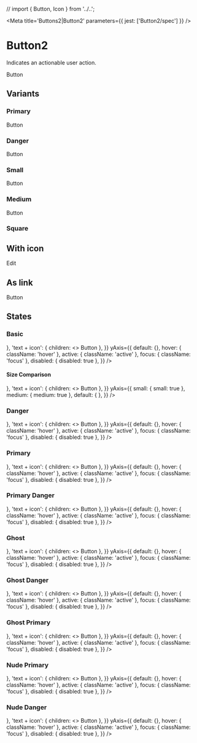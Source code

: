 
// import { Button, Icon } from '../..';

<Meta title='Buttons2|Button2' parameters={{ jest: ['Button2/spec'] }} />

# Button2

Indicates an actionable user action.

<Preview>
  <Story name='Default'>
    <Button2 onClick={action('click')}>Button</Button2>
  </Story>
</Preview>

<Props of={Button2} />

## Variants

### Primary

<Preview>
  <Story name='Primary'>
    <ButtonPrimary>Button</ButtonPrimary>
  </Story>
</Preview>

### Danger

<Preview>
  <Story name='Primary Danger'>
    <ButtonPrimaryDanger>Button</ButtonPrimaryDanger>
  </Story>
</Preview>

### Small

<Preview>
  <Story name='Small'>
    <Button2 small>Button</Button2>
  </Story>
</Preview>

### Medium

<Preview>
  <Story name='Medium'>
    <Button2 medium>Button</Button2>
  </Story>
</Preview>

### Square

<Preview>
  <Story name='Square'>
    <Button2 square>
      <Icon name='plus' size='20' />
    </Button2>
  </Story>
</Preview>

## With icon

<Preview>
  <Story name='With Icon'>
    <Button2>
      <Icon name='edit' size='16' /> Edit
    </Button2>
  </Story>
</Preview>

## As link

<Preview>
  <Story name='As Link'>
    <Button2 is='a' href='https://rocket.chat' external>Button</Button2>
  </Story>
</Preview>

## States

### Basic

<Story name='States'>
  <PropsVariationSection
    component={Button2}
    common={{ onClick: action('click') }}
    xAxis={{
      text: { children: 'Button' },
      'square + icon': { square: true, children: <Icon name='circled-arrow-down' size='20' /> },
      'text + icon': { children: <><Icon name='circled-arrow-down' size='16' /> Button</> },
    }}
    yAxis={{
      default: {},
      hover: { className: 'hover' },
      active: { className: 'active' },
      focus: { className: 'focus' },
      disabled: { disabled: true },
    }}
  />
</Story>

#### Size Comparison

<Story name='All Sizes'>
  <PropsVariationSection
    component={Button2}
    common={{ onClick: action('click') }}
    xAxis={{
      text: { children: 'Button' },
      'square + icon': { square: true, children: <Icon name='circled-arrow-down' size='16' /> },
      'text + icon': { children: <><Icon name='circled-arrow-down' size='12' /> Button</> },
    }}
    yAxis={{
      small: { small: true },
      medium: { medium: true },
      default: { },
    }}
  />
</Story>

### Danger

<Story name='States of Danger'>
  <PropsVariationSection
    component={ButtonDanger}
    common={{ onClick: action('click') }}
    xAxis={{
      text: { children: 'Button' },
      'square + icon': { square: true, children: <Icon name='circled-arrow-down' size='20' /> },
      'text + icon': { children: <><Icon name='circled-arrow-down' size='16' /> Button</> },
    }}
    yAxis={{
      default: {},
      hover: { className: 'hover' },
      active: { className: 'active' },
      focus: { className: 'focus' },
      disabled: { disabled: true },
    }}
  />
</Story>

### Primary

<Story name='States Of Primary Variant'>
  <PropsVariationSection
    component={ButtonPrimary}
    common={{ onClick: action('click') }}
    xAxis={{
      text: { children: 'Button' },
      'square + icon': { square: true, children: <Icon name='circled-arrow-down' size='20' /> },
      'text + icon': { children: <><Icon name='circled-arrow-down' size='16' /> Button</> },
    }}
    yAxis={{
      default: {},
      hover: { className: 'hover' },
      active: { className: 'active' },
      focus: { className: 'focus' },
      disabled: { disabled: true },
    }}
  />
</Story>

### Primary Danger

<Story name='States Of Primary Danger Variant'>
  <PropsVariationSection
    component={ButtonPrimaryDanger}
    common={{ onClick: action('click') }}
    xAxis={{
      text: { children: 'Button' },
      'square + icon': { square: true, children: <Icon name='circled-arrow-down' size='x20' /> },
      'text + icon': { children: <><Icon name='circled-arrow-down' size='x16' /> Button</> },
    }}
    yAxis={{
      default: {},
      hover: { className: 'hover' },
      active: { className: 'active' },
      focus: { className: 'focus' },
      disabled: { disabled: true },
    }}
  />
</Story>

### Ghost

<Story name='States Of Ghost Variant'>
  <PropsVariationSection
    component={ButtonGhost}
    common={{ onClick: action('click') }}
    xAxis={{
      text: { children: 'Button' },
      'square + icon': { square: true, children: <Icon name='circled-arrow-down' size='20' /> },
      'text + icon': { children: <><Icon name='circled-arrow-down' size='16' /> Button</> },
    }}
    yAxis={{
      default: {},
      hover: { className: 'hover' },
      active: { className: 'active' },
      focus: { className: 'focus' },
      disabled: { disabled: true },
    }}
  />
</Story>

### Ghost Danger

<Story name='States Of Ghost Danger Variant'>
  <PropsVariationSection
    component={ButtonGhostDanger}
    common={{ onClick: action('click') }}
    xAxis={{
      text: { children: 'Button' },
      'square + icon': { square: true, children: <Icon name='circled-arrow-down' size='20' /> },
      'text + icon': { children: <><Icon name='circled-arrow-down' size='16' /> Button</> },
    }}
    yAxis={{
      default: {},
      hover: { className: 'hover' },
      active: { className: 'active' },
      focus: { className: 'focus' },
      disabled: { disabled: true },
    }}
  />
</Story>

### Ghost Primary

<Story name='States Of Ghost Primary Variant'>
  <PropsVariationSection
    component={ButtonGhostPrimary}
    common={{ onClick: action('click') }}
    xAxis={{
      text: { children: 'Button' },
      'square + icon': { square: true, children: <Icon name='circled-arrow-down' size='20' /> },
      'text + icon': { children: <><Icon name='circled-arrow-down' size='16' /> Button</> },
    }}
    yAxis={{
      default: {},
      hover: { className: 'hover' },
      active: { className: 'active' },
      focus: { className: 'focus' },
      disabled: { disabled: true },
    }}
  />
</Story>

### Nude Primary

<Story name='States Of Nude Primary Variant'>
  <PropsVariationSection
    component={ButtonNudePrimary}
    common={{ onClick: action('click') }}
    xAxis={{
      text: { children: 'Button' },
      'square + icon': { square: true, children: <Icon name='circled-arrow-down' size='20' /> },
      'text + icon': { children: <><Icon name='circled-arrow-down' size='16' /> Button</> },
    }}
    yAxis={{
      default: {},
      hover: { className: 'hover' },
      active: { className: 'active' },
      focus: { className: 'focus' },
      disabled: { disabled: true },
    }}
  />
</Story>

### Nude Danger

<Story name='States Of Nude Danger Variant'>
  <PropsVariationSection
    component={ButtonNudeDanger}
    common={{ onClick: action('click') }}
    xAxis={{
      text: { children: 'Button' },
      'square + icon': { square: true, children: <Icon name='circled-arrow-down' size='20' /> },
      'text + icon': { children: <><Icon name='circled-arrow-down' size='16' /> Button</> },
    }}
    yAxis={{
      default: {},
      hover: { className: 'hover' },
      active: { className: 'active' },
      focus: { className: 'focus' },
      disabled: { disabled: true },
    }}
  />
</Story>
